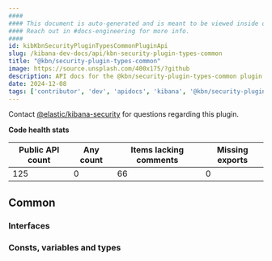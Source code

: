 ```yaml
---
####
#### This document is auto-generated and is meant to be viewed inside our experimental, new docs system.
#### Reach out in #docs-engineering for more info.
####
id: kibKbnSecurityPluginTypesCommonPluginApi
slug: /kibana-dev-docs/api/kbn-security-plugin-types-common
title: "@kbn/security-plugin-types-common"
image: https://source.unsplash.com/400x175/?github
description: API docs for the @kbn/security-plugin-types-common plugin
date: 2024-12-08
tags: ['contributor', 'dev', 'apidocs', 'kibana', '@kbn/security-plugin-types-common']
---
```




Contact [@elastic/kibana-security](https://github.com/orgs/elastic/teams/kibana-security) for questions regarding this plugin.

**Code health stats**

| Public API count  | Any count | Items lacking comments | Missing exports |
|-------------------|-----------|------------------------|-----------------|
| 125 | 0 | 66 | 0 |

## Common

### Interfaces
<DocDefinitionList data={kbnSecurityPluginTypesCommonObj.common.interfaces}/>

### Consts, variables and types
<DocDefinitionList data={kbnSecurityPluginTypesCommonObj.common.misc}/>


